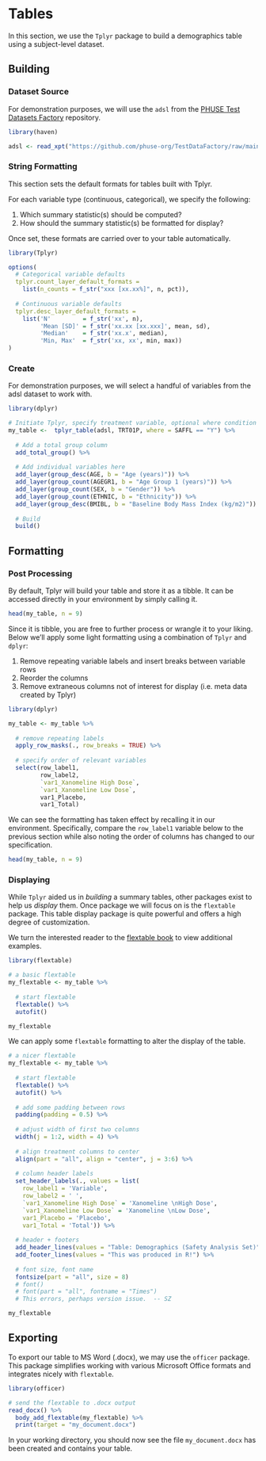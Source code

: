 # Tables

In this section, we use the `Tplyr` package to build a demographics table using a subject-level dataset. 

## Building

### Dataset Source
For demonstration purposes, we will use the `adsl` from the  <a href="https://advance.phuse.global/display/WEL/Test+Dataset+Factory">PHUSE Test Datasets Factory</a> repository.

```r
library(haven)

adsl <- read_xpt("https://github.com/phuse-org/TestDataFactory/raw/main/Updated/TDF_ADaM/adsl.xpt")
```

### String Formatting
This section sets the default formats for tables built with Tplyr.  

For each variable type (continuous, categorical), we specify the following:

1. Which summary statistic(s) should be computed?
2. How should the summary statistic(s) be formatted for display?

Once set, these formats are carried over to your table automatically.
```r
library(Tplyr)

options(
  # Categorical variable defaults
  tplyr.count_layer_default_formats =
    list(n_counts = f_str("xxx [xx.xx%]", n, pct)),
  
  # Continuous variable defaults
  tplyr.desc_layer_default_formats =
    list('N'         = f_str('xx', n),
         'Mean [SD]' = f_str('xx.xx [xx.xxx]', mean, sd),
         'Median'    = f_str('xx.x', median),
         'Min, Max'  = f_str('xx, xx', min, max))
)
```

### Create
For demonstration purposes, we will select a handful of variables from the adsl dataset to work with.

```r
library(dplyr)

# Initiate Tplyr, specify treatment variable, optional where condition
my_table <-  tplyr_table(adsl, TRT01P, where = SAFFL == "Y") %>%
  
  # Add a total group column
  add_total_group() %>%
  
  # Add individual variables here
  add_layer(group_desc(AGE, b = "Age (years)")) %>%
  add_layer(group_count(AGEGR1, b = "Age Group 1 (years)")) %>%
  add_layer(group_count(SEX, b = "Gender")) %>%
  add_layer(group_count(ETHNIC, b = "Ethnicity")) %>%
  add_layer(group_desc(BMIBL, b = "Baseline Body Mass Index (kg/m2)")) %>%
  
  # Build
  build()
```

## Formatting

### Post Processing
By default, Tplyr will build your table and store it as a tibble. It can be accessed directly in your environment by simply calling it.

```r
head(my_table, n = 9)
```

Since it is tibble, you are free to further process or wrangle it to your liking. Below we'll apply some light formatting using a combination of `Tplyr` and `dplyr`:

1. Remove repeating variable labels and insert breaks between variable rows
2. Reorder the columns
3. Remove extraneous columns not of interest for display (i.e. meta data created by Tplyr) 

```r
library(dplyr)

my_table <- my_table %>%
  
  # remove repeating labels
  apply_row_masks(., row_breaks = TRUE) %>%
  
  # specify order of relevant variables
  select(row_label1, 
         row_label2,
         `var1_Xanomeline High Dose`,
         `var1_Xanomeline Low Dose`,
         var1_Placebo,
         var1_Total)  
```

We can see the formatting has taken effect by recalling it in our environment. Specifically, compare the `row_label1` variable below to the previous section while also noting the order of columns has changed to our specification.

```r
head(my_table, n = 9)
```

### Displaying

While `Tplyr` aided us in *building* a summary tables, other packages exist to help us *display* them. Once package we will focus on is the `flextable` package. This table display package is quite powerful and offers a high degree of customization.

We turn the interested reader to the <a href="https://ardata-fr.github.io/flextable-book/"> flextable book</a> to view additional examples.

```r
library(flextable)

# a basic flextable
my_flextable <- my_table %>%
  
  # start flextable 
  flextable() %>%
  autofit()
```

```r
my_flextable
```

We can apply some `flextable` formatting to alter the display of the table.

```r
# a nicer flextable
my_flextable <- my_table %>%
  
  # start flextable 
  flextable() %>% 
  autofit() %>%
  
  # add some padding between rows
  padding(padding = 0.5) %>%
  
  # adjust width of first two columns
  width(j = 1:2, width = 4) %>%
  
  # align treatment columns to center
  align(part = "all", align = "center", j = 3:6) %>%
  
  # column header labels
  set_header_labels(., values = list(
    row_label1 = 'Variable',
    row_label2 = ' ',
    `var1_Xanomeline High Dose` = 'Xanomeline \nHigh Dose',
    `var1_Xanomeline Low Dose` = 'Xanomeline \nLow Dose',
    var1_Placebo = 'Placebo',
    var1_Total = 'Total')) %>%
  
  # header + footers
  add_header_lines(values = "Table: Demographics (Safety Analysis Set)") %>%
  add_footer_lines(values = "This was produced in R!") %>%
  
  # font size, font name
  fontsize(part = "all", size = 8)
  # font()
  # font(part = "all", fontname = "Times")  
  # This errors, perhaps version issue.  -- SZ
```

```r
my_flextable
```

## Exporting

To export our table to MS Word (.docx), we may use the `officer` package. This package simplifies working with various Microsoft Office formats and integrates nicely with `flextable`.

```r
library(officer)

# send the flextable to .docx output
read_docx() %>%
  body_add_flextable(my_flextable) %>%
  print(target = "my_document.docx")
```

In your working directory, you should now see the file `my_document.docx` has been created and contains your table.

